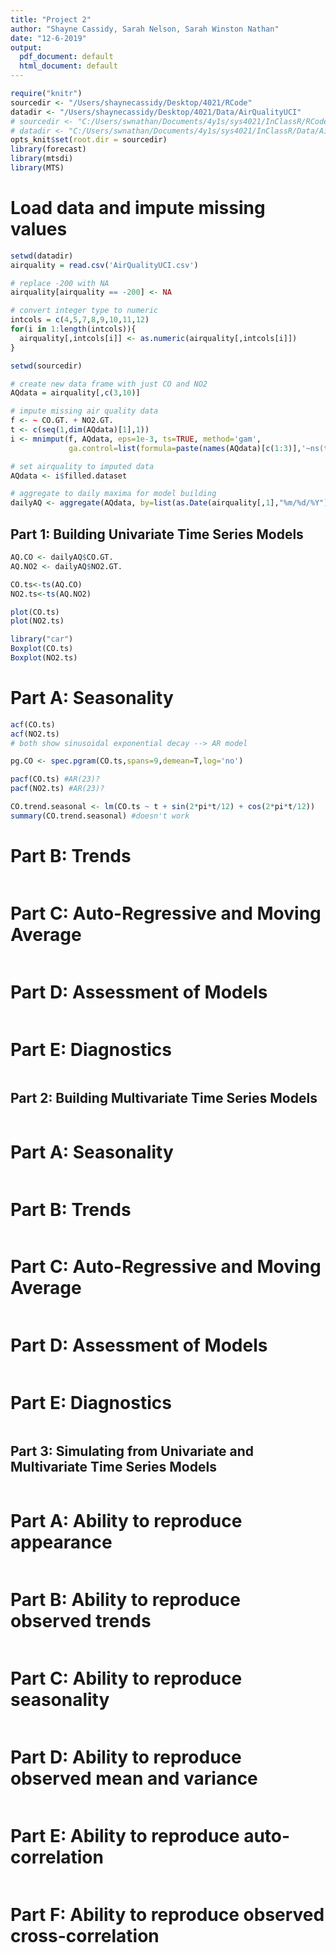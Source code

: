```yaml
---
title: "Project 2"
author: "Shayne Cassidy, Sarah Nelson, Sarah Winston Nathan"
date: "12-6-2019"
output:
  pdf_document: default
  html_document: default
---
```


```r
require("knitr")
sourcedir <- "/Users/shaynecassidy/Desktop/4021/RCode"
datadir <- "/Users/shaynecassidy/Desktop/4021/Data/AirQualityUCI"
# sourcedir <- "C:/Users/swnathan/Documents/4y1s/sys4021/InClassR/RCode"
# datadir <- "C:/Users/swnathan/Documents/4y1s/sys4021/InClassR/Data/AirQualityUCI"
opts_knit$set(root.dir = sourcedir)
library(forecast)
library(mtsdi)
library(MTS)
```

# Load data and impute missing values
```r
setwd(datadir)
airquality = read.csv('AirQualityUCI.csv')

# replace -200 with NA
airquality[airquality == -200] <- NA

# convert integer type to numeric
intcols = c(4,5,7,8,9,10,11,12)
for(i in 1:length(intcols)){
  airquality[,intcols[i]] <- as.numeric(airquality[,intcols[i]])
}

setwd(sourcedir)

# create new data frame with just CO and NO2
AQdata = airquality[,c(3,10)]

# impute missing air quality data
f <- ~ CO.GT. + NO2.GT.
t <- c(seq(1,dim(AQdata)[1],1))
i <- mnimput(f, AQdata, eps=1e-3, ts=TRUE, method='gam', 
             ga.control=list(formula=paste(names(AQdata)[c(1:3)],'~ns(t,2)')))

# set airquality to imputed data
AQdata <- i$filled.dataset

# aggregate to daily maxima for model building
dailyAQ <- aggregate(AQdata, by=list(as.Date(airquality[,1],"%m/%d/%Y")), FUN=max)
```


## Part 1: Building Univariate Time Series Models
```r
AQ.CO <- dailyAQ$CO.GT.
AQ.NO2 <- dailyAQ$NO2.GT.

CO.ts<-ts(AQ.CO)
NO2.ts<-ts(AQ.NO2)

plot(CO.ts)
plot(NO2.ts)

library("car")
Boxplot(CO.ts)
Boxplot(NO2.ts)
```

# Part A: Seasonality 
```r
acf(CO.ts)
acf(NO2.ts)
# both show sinusoidal exponential decay --> AR model

pg.CO <- spec.pgram(CO.ts,spans=9,demean=T,log='no')

pacf(CO.ts) #AR(23)?
pacf(NO2.ts) #AR(23)?

CO.trend.seasonal <- lm(CO.ts ~ t + sin(2*pi*t/12) + cos(2*pi*t/12))
summary(CO.trend.seasonal) #doesn't work

```

# Part B: Trends
```r

```

# Part C: Auto-Regressive and Moving Average
```r

```

# Part D: Assessment of Models
```r

```

# Part E: Diagnostics
```r

```


## Part 2: Building Multivariate Time Series Models
```r

```

# Part A: Seasonality
```r

```

# Part B: Trends
```r

```

# Part C: Auto-Regressive and Moving Average
```r

```

# Part D: Assessment of Models
```r

```

# Part E: Diagnostics
```r

```


## Part 3: Simulating from Univariate and Multivariate Time Series Models
```r

```

# Part A: Ability to reproduce appearance
```r

```

# Part B: Ability to reproduce observed trends
```r

```

# Part C: Ability to reproduce seasonality
```r

```

# Part D: Ability to reproduce observed mean and variance
```r

```

# Part E: Ability to reproduce auto-correlation
```r

```

# Part F: Ability to reproduce observed cross-correlation
```r

```
